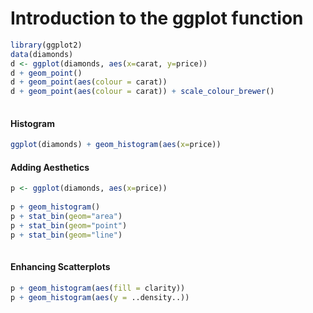 Introduction to the ggplot function
===============================================
```r
library(ggplot2)
data(diamonds)
d <- ggplot(diamonds, aes(x=carat, y=price))
d + geom_point()
d + geom_point(aes(colour = carat))
d + geom_point(aes(colour = carat)) + scale_colour_brewer()
 
```
#### Histogram
```r
ggplot(diamonds) + geom_histogram(aes(x=price)) 
```

#### Adding Aesthetics
```r
p <- ggplot(diamonds, aes(x=price))
 
p + geom_histogram()
p + stat_bin(geom="area")
p + stat_bin(geom="point")
p + stat_bin(geom="line")
 
```
#### Enhancing Scatterplots
```r
p + geom_histogram(aes(fill = clarity))
p + geom_histogram(aes(y = ..density..))

``` 
